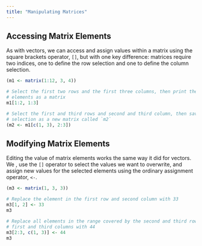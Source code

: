 ```yaml
---
title: "Manipulating Matrices"
---
```


## Accessing Matrix Elements

As with vectors, we can access and assign values within a matrix using the square brackets operator, `[]`, but with one
key difference: matrices require two indices, one to define the row selection and one to define the column selection.

```r
(m1 <- matrix(1:12, 3, 4))

# Select the first two rows and the first three columns, then print the selected
# elements as a matrix
m1[1:2, 1:3]

# Select the first and third rows and second and third column, then save the
# selection as a new matrix called `m2`
(m2 <- m1[c(1, 3), 2:3])
```

## Modifying Matrix Elements

Editing the value of matrix elements works the same way it did for vectors. We , use the `[]` operator to select the
values we want to overwrite, and assign new values for the selected elements using the ordinary assignment operator,
`<-`.

```r
(m3 <- matrix(1, 3, 3))

# Replace the element in the first row and second column with 33
m3[1, 2] <- 33
m3

# Replace all elements in the range covered by the second and third rows and the
# first and third columns with 44 
m3[2:3, c(1, 3)] <- 44
m3
```
